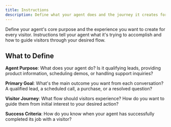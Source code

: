 ```yaml
---
title: Instructions
description: Define what your agent does and the journey it creates for visitors
---
```


Define your agent's core purpose and the experience you want to create for every visitor. Instructions tell your agent what it's trying to accomplish and how to guide visitors through your desired flow.

## What to Define

**Agent Purpose**: What does your agent do? Is it qualifying leads, providing product information, scheduling demos, or handling support inquiries?

**Primary Goal**: What's the main outcome you want from each conversation? A qualified lead, a scheduled call, a purchase, or a resolved question?

**Visitor Journey**: What flow should visitors experience? How do you want to guide them from initial interest to your desired action?

**Success Criteria**: How do you know when your agent has successfully completed its job with a visitor?
